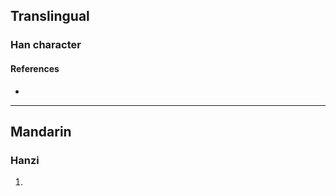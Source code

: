 {{character info/new}}
==Translingual==

===Han character===
{{Han char|rn=86|rad=火|as=14|sn=18|four=77809|canj=HBF,XHBF|ids=⿳⿴𦥑同冖火}}

====References====
* {{Han ref|kx=0686.110|dkj=19530|dj=1098.280|hdz=32243.070|uh=7202|ud=29186|bh=F26C|bd=62060}}

----

==Mandarin==

===Hanzi===
{{cmn-hanzi|pin=[[biāo]] ([[biao1]])|wg=piao<sup>1</sup>}}

# {{defn|lang=cmn|sort=火14}}